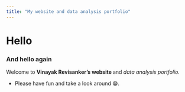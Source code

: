 ```yaml
---
title: "My website and data analysis portfolio"
---
```


# Hello

### And hello again

Welcome to **Vinayak Revisanker's website ** and _data analysis portfolio._ 


* Please have fun and take a look around 😁.



